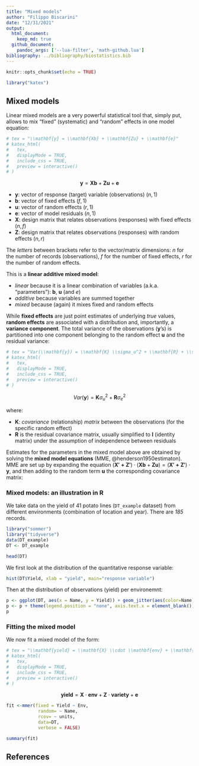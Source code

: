 ```yaml
---
title: "Mixed models"
author: "Filippo Biscarini"
date: "12/31/2021"
output: 
  html_document:
    keep_md: true
  github_document:
    pandoc_args: ['--lua-filter', 'math-github.lua']
bibliography: ../bibliography/biostatistics.bib
---
```


```r
knitr::opts_chunk$set(echo = TRUE)

library("katex")
```

## Mixed models

Linear mixed models are a very powerful statistical tool that, simply put, allows to mix "fixed" (systematic) and "random" effects in one model equation:  

```r
# tex = "\\mathbf{y} = \\mathbf{Xb} + \\mathbf{Zu} + \\mathbf{e}"
# katex_html(
#   tex,
#   displayMode = TRUE,
#   include_css = TRUE,
#   preview = interactive()
# )
```

$$
\mathbf{y} = \mathbf{Xb} + \mathbf{Zu} + \mathbf{e}
$$

- **y**: vector of response (target) variable (observations) $(n,1)$
- **b**: vector of fixed effects $(f,1)$
- **u**: vector of random effects $(r,1)$
- **e**: vector of model residuals $(n,1)$
- **X**: design matrix that relates observations (responses) with fixed effects $(n,f)$
- **Z**: design matrix that relates observations (responses) with random effects $(n,r)$

The *letters* between brackets refer to the vector/matrix dimensions: *n* for the number of records (observations), *f* for the number of fixed effects, *r* for the number of random effects.

This is a **linear additive mixed model**: 

- *linear* because it is a linear combination of variables (a.k.a. "parameters"): **b**, **u** (and *e*)
- *additive* because variables are summed together
- *mixed* because (again) it mixes fixed and random effects

While **fixed effects** are just point estimates of underlying *true* values, **random effects** are associated with a distribution and, importantly, a **variance component**. 
The total variance of the observations (**y**'s) is partitioned into one component belonging to the random effect **u** and the residual variance:

```r
# tex = "Var(\\mathbf{y}) = \\mathbf{K} \\sigma_u^2 + \\mathbf{R} + \\sigma_e^2"
# katex_html(
#   tex,
#   displayMode = TRUE,
#   include_css = TRUE,
#   preview = interactive()
# )
```

$$
Var(\mathbf{y}) = \mathbf{K} \sigma_u^2 + \mathbf{R} \sigma_e^2
$$

where:

- **K**: *covariance* (relationship) *matrix* between the observations (for the specific random effect)
- **R** is the residual covariance matrix, usually simplified to $\mathbf{I}$ (identity matrix) under the assumption of independence between residuals

Estimates for the parameters in the mixed model above are obtained by solving the **mixed model equations** (MME, @henderson1950estimaton). MME are set up by expanding the equation $\left(\mathbf{X'+Z'}\right) \cdot \left(\mathbf{Xb}+ \mathbf{Zu} \right) = \left( \mathbf{X'+Z'} \right) \cdot \mathbf{y}$, and then adding to the random term **u** the corresponding covariance matrix:

### Mixed models: an illustration in R

We take data on the yield of 41 potato lines (`DT_example` dataset) from different environments (combination of location and year).
There are *185* records.

```r
library("sommer")
library("tidyverse")
data(DT_example)
DT <- DT_example

head(DT)
```

We first look at the distribution of the quantitative response variable:

```r
hist(DT$Yield, xlab = "yield", main="response variable")
```
Then at the distribution of observations (yield) per environemnt:

```r
p <- ggplot(DT, aes(x = Name, y = Yield)) + geom_jitter(aes(color=Name)) + facet_wrap(~Env)
p <- p + theme(legend.position = "none", axis.text.x = element_blank())
p
```
### Fitting the mixed model

We now fit a mixed model of the form:

```r
# tex = "\\mathbf{yield} = \\mathbf{X} \\cdot \\mathbf{env} + \\mathbf{Z} \\cdot \\mathbf{variety} + \\mathbf{e}"
# katex_html(
#   tex,
#   displayMode = TRUE,
#   include_css = TRUE,
#   preview = interactive()
# )
```

$$
\mathbf{yield} = \mathbf{X} \cdot \mathbf{env} + \mathbf{Z} \cdot \mathbf{variety} + \mathbf{e}
$$

```r
fit <-mmer(fixed = Yield ~ Env, 
            random= ~ Name,
            rcov= ~ units,
            data=DT, 
            verbose = FALSE)
```

```r
summary(fit)
```

## References

